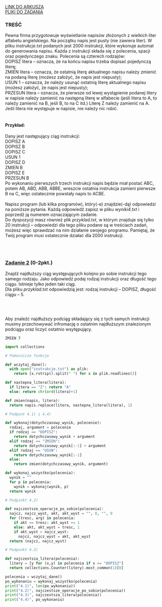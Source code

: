 
<div className="box_link"><a className="link  link_materials" target="_blank" href="https://cke.gov.pl/images/_EGZAMIN_MATURALNY_OD_2015/Arkusze_egzaminacyjne/2021/Informatyka/poziom_rozszerzony/EINP-R2-100-2105.pdf">LINK DO ARKUSZA</a>
<br/>
<a className="link  link_materials" href="https://cke.gov.pl/images/_EGZAMIN_MATURALNY_OD_2015/Arkusze_egzaminacyjne/2021/Informatyka/poziom_rozszerzony/Dane_2105.zip">PLIKI DO ZADANIA</a>
<br/>
</div>

### TREŚĆ
Pewna firma przygotowuje wyświetlanie napisów złożonych z wielkich liter alfabetu
angielskiego. Na początku napis jest pusty (nie zawiera liter). W pliku <i>instrukcje.txt</i>
podanych jest 2000 instrukcji, które wykonuje automat do generowania napisu. Każda
z instrukcji składa się z polecenia, spacji oraz pojedynczego znaku. Polecenia są czterech
rodzajów:
<br/>
DOPISZ litera – oznacza, że na końcu napisu trzeba dopisać pojedynczą literę;<br/>
ZMIEN litera – oznacza, że ostatnią literę aktualnego napisu należy zmienić na podaną
literę (możesz założyć, że napis jest niepusty);<br/>
USUN 1 – oznacza, że należy usunąć ostatnią literę aktualnego napisu (możesz
założyć, że napis jest niepusty);<br/>
PRZESUN litera – oznacza, że pierwsze od lewej wystąpienie podanej litery w napisie należy
zamienić na następną literę w alfabecie (jeśli litera to A, to należy zamienić
na B, jeśli B, to na C itd.) Literę Z należy zamienić na A. Jeśli litera nie
występuje w napisie, nie należy nic robić. <br/><br/>

#### Przykład:
Dany jest następujący ciąg instrukcji:<br/>
DOPISZ A<br/>
DOPISZ B<br/>
DOPISZ C<br/>
USUN 1<br/>
DOPISZ D<br/>
ZMIEN B<br/>
DOPISZ E<br/>
PRZESUN B<br/>
Po wykonaniu pierwszych trzech instrukcji napis będzie miał postać ABC, potem AB, ABD,
ABB, ABBE, wreszcie ostatnia instrukcja zamieni pierwsze B na C, więc ostatecznie powstały
napis to ACBE.<br/><br/>
<span className="bold">Napisz program</span> (lub kilka programów), który(-e) znajdzie(-dą) odpowiedzi na poniższe
pytania. Każdą odpowiedź zapisz w pliku <i>wyniki4.txt</i> i poprzedź ją numerem
oznaczającym zadanie.<br/>
Do dyspozycji masz również plik <i>przyklad.txt</i>, w którym znajduje się tylko 20 instrukcji –
odpowiedzi dla tego pliku podane są w treściach zadań, możesz więc sprawdzać na nim
działanie swojego programu. Pamiętaj, że Twój program musi ostatecznie działać dla 2000
instrukcji. 

<br/><br/>

### <u>Zadanie 2</u>   (0-2pkt.)
Znajdź najdłuższy ciąg występujących kolejno po sobie instrukcji tego samego rodzaju. Jako
odpowiedź podaj rodzaj instrukcji oraz długość tego ciągu. Istnieje tylko jeden taki ciąg.<br/>
Dla pliku <i>przyklad.txt</i> odpowiedzią jest: rodzaj instrukcji – DOPISZ, długość ciągu – 5. 

<br/><br/>

<Dropdown title="WSKAZÓWKI">
    <p className={`dropdown_text`}>
        Aby znaleźć najdłuższy podciąg składający się z tych samych instrukcji
        musimy przechowywać infromację o ostatnim najdłuższym znalezionym podciągu oraz liczyć ostatnio wsytępujący.
    </p>
</Dropdown>

<Dropdown title="ODPOWIEDŹ">

```text
ZMIEN 7
```
</Dropdown>

<Dropdown title="PRZYKŁADOWE ROZWIĄZANIE - PYTHON">

```python
import collections

# Pomocnicze funkcje

def wczytaj_dane():
  with open("instrukcje.txt") as plik:
    return [x.rstrip().split(" ") for x in plik.readlines()]

def nastepna_litera(litera):
  if litera == "Z": return "A"
  else: return chr(ord(litera)+1)

def zmien(napis, litera):
  return napis.replace(litera, nastepna_litera(litera), 1)

# Podpunt 4.1) i 4.4)

def wykonaj(dotychczasowy_wynik, polecenie):
  rodzaj, argument = polecenie
  if rodzaj == "DOPISZ":
    return dotychczasowy_wynik + argument
  elif rodzaj == "ZMIEN":
    return dotychczasowy_wynik[:-1] + argument
  elif rodzaj == "USUN":
    return dotychczasowy_wynik[:-1]
  else:
    return zmien(dotychczasowy_wynik, argument)

def wykonaj_wszystko(polecenia):
  wynik = ""
  for p in polecenia: 
    wynik = wykonaj(wynik, p)
  return wynik

# Podpinkt 4.2)

def najczestsze_operacje_po_sobie(polecenia):
  najcz, najcz_wyst, akt, akt_wyst = "", 0, "", 0 
  for (tresc, arg) in polecenia:
    if akt == tresc: akt_wyst += 1
    else: akt, akt_wyst = tresc, 1
    if akt_wyst > najcz_wyst:
      najcz, najcz_wyst = akt, akt_wyst
  return (najcz, najcz_wyst)

# Podpunkt 4.3)

def najczestsza_litera(polecenia):
  litery = [y for (x,y) in polecenia if x == "DOPISZ"]
  return collections.Counter(litery).most_common(1)[0]

polecenia = wczytaj_dane()
po_wykonaniu = wykonaj_wszystko(polecenia)
print("4.1)", len(po_wykonaniu))
print("4.2)", najczestsze_operacje_po_sobie(polecenia))
print("4.3)", najczestsza_litera(polecenia))
print("4.4)", po_wykonaniu)

```

</Dropdown>